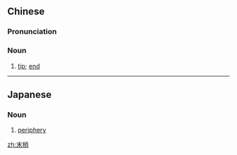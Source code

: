 ==Chinese==
{{zh-forms}}

===Pronunciation===
{{zh-pron
|m=mòshāo
|cat=n
}}

===Noun===
{{zh-noun}}

# [[tip]]; [[end]]

----

==Japanese==
{{ja-kanjitab|まつ|しょう|k1=まっ|yomi=o}}

===Noun===
{{ja-noun|まっしょう}}

# [[periphery]]

[[zh:末梢]]
